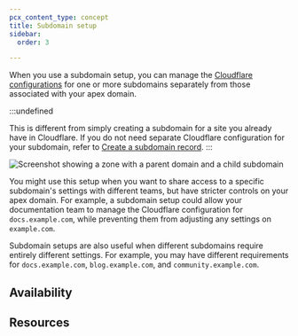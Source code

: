```yaml
---
pcx_content_type: concept
title: Subdomain setup
sidebar:
  order: 3

---
```



When you use a subdomain setup, you can manage the [Cloudflare configurations](/fundamentals/concepts/how-cloudflare-works/) for one or more subdomains separately from those associated with your <GlossaryTooltip term="apex domain">apex domain</GlossaryTooltip>.

:::undefined

This is different from simply creating a subdomain for a site you already have in Cloudflare. If you do not need separate Cloudflare configuration for your subdomain, refer to [Create a subdomain record](/dns/manage-dns-records/how-to/create-subdomain/). 
:::

![Screenshot showing a zone with a parent domain and a child subdomain](~/assets/images/dns/subdomain-zone.png)

You might use this setup when you want to share access to a specific subdomain's settings with different teams, but have stricter controls on your apex domain. For example, a subdomain setup could allow your documentation team to manage the Cloudflare configuration for `docs.example.com`, while preventing them from adjusting any settings on `example.com`.

Subdomain setups are also useful when different subdomains require entirely different settings. For example, you may have different requirements for `docs.example.com`, `blog.example.com`, and `community.example.com`.

## Availability

<FeatureTable id="dns.subdomain_setup" />

## Resources

<DirectoryListing />
